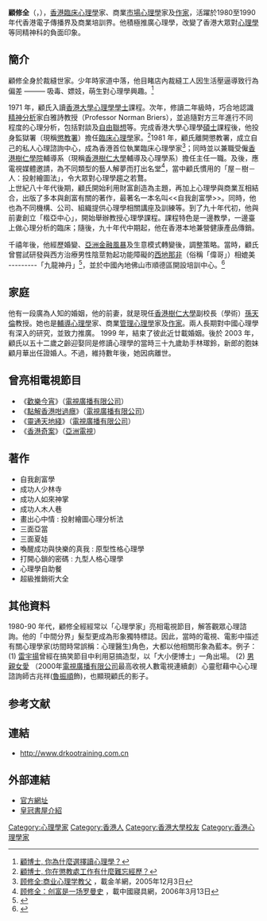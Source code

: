 '''顧修全'''（{{lang-en|Koo, Hsiu-chuan, John}}，{{bd|1951年|||}}），[[香港|香港]][[臨床心理學|臨床心理學]]家、商業[[市場心理學|市場心理學]]家及[[作家|作家]]，活躍於1980至1990年代香港電子傳播界及商業培訓界。他積極推廣心理學，改變了香港大眾對[[心理學|心理學]]等同精神科的負面印象。

==簡介==
顧修全身於裁縫世家。少年時家道中落，他目睹店內裁縫工人因生活壓逼導致行為偏差 ——— 吸毒、嫖妓，萌生對心理學興趣。<ref>[https://www.youtube.com/watch?v=OF0ycDt3h6w 顧博士, 你為什麼選擇讀心理學？]</ref>

1971 年，顧氏入讀[[香港大學|香港大學]][[心理學|心理學]][[學士|學士]]課程。次年，修讀二年級時，巧合地認識[[精神分析|精神分析]]家白雅詩教授（Professor Norman Briers），並追隨對方三年進行不同程度的心理分析，包括對談及[[自由聯想|自由聯想]]等。完成香港大學心理學[[碩士|碩士]]課程後，他投身監獄署（現稱[[懲教署|懲教署]]）擔任[[臨床心理學|臨床心理學]]家。<ref>[https://www.youtube.com/watch?v=H8ac23CfjdU 顧博士, 你在懲教處工作有什麼難忘經歷？]</ref>1981 年，顧氏離開懲教署，成立自己的私人心理諮詢中心，成為香港首位執業臨床心理學家<ref>[http://www.ycwb.com/gb/content/2005-12/03/content_1031384.htm 顾修全:商业心理学教父] {{Wayback|url=http://www.ycwb.com/gb/content/2005-12/03/content_1031384.htm |date=20080725152312 }}，載金羊網，2005年12月3日</ref>；同時並以兼職受僱[[香港樹仁學院|香港樹仁學院]]輔導系（現稱[[香港樹仁大學|香港樹仁大學]]輔導及心理學系）擔任主任一職。及後，應電視媒體邀請，為不同類型的藝人解夢而打出名堂<ref>[http://www.qinju.com/news/20060313101443062001.html 顾修全：创富是一场罗曼史] {{webarchive|url=https://web.archive.org/web/20070609182015/http://www.qinju.com/news/20060313101443062001.html |date=2007-06-09 }}，載中國寢具網，2006年3月13日</ref>，當中顧氏慣用的「屋－樹－人：投射繪圖法」，令大眾對心理學趨之若鶩。<br>

上世紀八十年代後期，顧氏開始利用財富創造為主題，再加上心理學與商業亙相結合，出版了多本與創富有關的著作，最著名一本名叫<<自我創富學>>。同時，他也為不同機構、公司、組織提供心理學相關講座及訓練等。到了九十年代初，他與前妻創立「楷亞中心」，開始舉辦教授心理學課程。課程特色是一邊教學，一邊臺上做心理分析的臨床；隨後，九十年代中期起，他在香港本地兼營健康產品傳銷。

千禧年後，他經歷婚變、[[亞洲金融風暴|亞洲金融風暴]]及生意模式轉變後，調整策略。當時，顧氏曾嘗試研發與西方治療男性陰莖勃起功能障礙的[[西地那非|西地那非]]（俗稱「偉哥」）相媲美 ---------「九龍神丹」<ref>{{Cite web |url=https://www.nanoapple.com/hk-entertainment-a-entertainment-daily-article-20170310-19952939 |title=力銷「中國偉哥」 顧修全誇口十年要賺十億 |access-date=2020-02-28 |archive-date=2020-02-28 |archive-url=https://web.archive.org/web/20200228083023/https://www.nanoapple.com/hk-entertainment-a-entertainment-daily-article-20170310-19952939 |dead-url=no }}</ref>，並於中國內地佛山市順德區開設培訓中心。<ref>{{Cite web |url=http://drkootraining.com.cn/ |title=顧修全心理諮詢培訓中心 |access-date=2020-02-28 |archive-date=2020-03-02 |archive-url=https://web.archive.org/web/20200302131316/http://www.drkootraining.com.cn/ |dead-url=no }}</ref>

==家庭==
他有一段廣為人知的婚姻，他的前妻，就是現任[[香港樹仁大學|香港樹仁大學]]副校長（學術）[[孫天倫|孫天倫]]教授。她也是[[輔導心理學|輔導心理學]]家、商業[[管理心理學|管理心理學]]家及[[作家|作家]]。兩人長期對中國心理學有深入的研究，並致力推廣。 1999 年，結束了彼此近廿載婚姻。後於 2003 年，顧氏以五十二歲之齡迎娶同是修讀心理學的當時三十九歲助手林璻鈴，新郎的胞妹顧月華出任證婚人。不過，維持數年後，她因病離世。

== 曾亮相電視節目 ==
* 《[[歡樂今宵|歡樂今宵]]》（[[電視廣播有限公司|電視廣播有限公司]]）
* 《[[點解香港咁過癮|點解香港咁過癮]]》（[[電視廣播有限公司|電視廣播有限公司]]）
* 《[[靈通天地綫|靈通天地綫]]》（[[電視廣播有限公司|電視廣播有限公司]]）
* 《[[香港奇案|香港奇案]]》（[[亞洲電視|亞洲電視]]）

== 著作 ==
* 自我創富學
* 成功人少林寺
* 成功人如來神掌
* 成功人木人巷
* 畫出心中情 : 投射繪圖心理分析法
* 三面亞當
* 三面夏娃 
* 喚醒成功與快樂的真我 : 原型性格心理學 
* 打開心鎖的密碼 : 九型人格心理學 
* 心理學自助餐 
* 超級推銷術大全 

==其他資料==

1980-90 年代，顧修全經經常以「心理學家」亮相電視節目，解答觀眾心理諮詢。他的「中間分界」髮型更成為形象獨特標誌。因此，當時的電視、電影中描述有關心理學家(坊間時常誤稱：心理醫生)角色，大都以他相關形象為藍本。例子： (1) [[雷宇揚|雷宇揚]]曾經在搞笑節目中利用惡搞造型，以「大小便博士」一角出場。 (2) [[男親女愛|男親女愛]] （2000年[[電視廣播有限公司|電視廣播有限公司]]最高收視人數電視連續劇）心靈慰藉中心心理諮詢師古兆祥([[魯振順|魯振順]]飾)，也顯現顧氏的影子。

==参考文献==
<div class="references-small">
<references />
</div>
{{心理学}}

==連結==
*[http://www.drkootraining.com.cn http://www.drkootraining.com.cn] {{Wayback|url=http://www.drkootraining.com.cn/ |date=20200302131316 }}

== 外部連結 ==
* [https://web.archive.org/web/20071024123525/http://www.drkootraining.com/blogs/c/pages/drkoo.aspx 官方網址]
* [http://www.crown-bookstore.com/show_book.php?sauthor=%C5U%AD%D7%A5%FE 皇冠書屋介紹] {{Wayback|url=http://www.crown-bookstore.com/show_book.php?sauthor=%C5U%AD%D7%A5%FE |date=20080223083313 }}
[[Category:心理學家|Category:心理學家]]
[[Category:香港人|Category:香港人]]
[[Category:香港大學校友|Category:香港大學校友]]
[[Category:香港心理學家|Category:香港心理學家]]